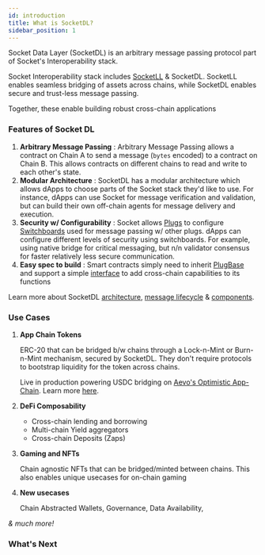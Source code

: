 ```yaml
---
id: introduction
title: What is SocketDL?
sidebar_position: 1
---
```



Socket Data Layer (SocketDL) is an arbitrary message passing protocol part of Socket's Interoperability stack.

Socket Interoperability stack includes [SocketLL](https://docs.socket.tech/socket-overview/what-is-socket) & SocketDL. SocketLL enables seamless bridging of assets across chains, while SocketDL enables secure and trust-less message passing.

Together, these enable building robust cross-chain applications

### Features of Socket DL

1. **Arbitrary Message Passing** : Arbitrary Message Passing allows a contract on Chain A to send a message (`bytes` encoded) to a contract on Chain B. This allows contracts on different chains to read and write to each other's state.
2. **Modular Architecture** : SocketDL has a modular architecture which allows dApps to choose parts of the Socket stack they'd like to use. For instance, dApps can use Socket for message verification and validation, but can build their own off-chain agents for message delivery and execution.
3. **Security w/ Configurability** : Socket allows [Plugs](./Learn/Components/Plugs.md) to configure [Switchboards](./Learn/Components/Switchboards.md) used for message passing w/ other plugs. dApps can configure different levels of security using switchboards. For example, using native bridge for critical messaging, but n/n validator consensus for faster relatively less secure communication.
4. **Easy spec to build** : Smart contracts simply need to inherit [PlugBase](https://github.com/SocketDotTech/socketDL-examples/blob/main/src/base/PlugBase.sol) and support a simple [interface](./dev-resources/Interfaces/IPlug.md) to add cross-chain capabilities to its functions

Learn more about SocketDL [architecture](./Learn/protocol-architecture.md), [message lifecycle](./Learn/lifecycle.md) & [components](./Learn/Components/_category_.json).

### Use Cases

1. **App Chain Tokens**

   ERC-20 that can be bridged b/w chains through a Lock-n-Mint or Burn-n-Mint mechanism, secured by SocketDL. They don't require protocols to bootstrap liquidity for the token across chains.

   Live in production powering USDC bridging on [Aevo's Optimistic App-Chain](https://mirror.xyz/0x6FD2bd90D50eDEe139103454116F252f6F5eC928/s602ukNdxwBkr9imWWO2MBgzpNny0O1ews_Nev75ppM). Learn more [here](https://github.com/SocketDotTech/app-chain-token).

2. **DeFi Composability**

   - Cross-chain lending and borrowing
   - Multi-chain Yield aggregators
   - Cross-chain Deposits (Zaps)

3. **Gaming and NFTs**

   Chain agnostic NFTs that can be bridged/minted between chains. This also enables unique usecases for on-chain gaming

4. **New usecases**

   Chain Abstracted Wallets, Governance, Data Availability,

_& much more!_

### What's Next

<Tab
  heading="Send & Receive Messages"
  linkUrl="./Build/contract-setup/configuring-plugs"
/>

<br />

<Tab
  heading="Learn SocketDL"
  description="Testing"
  linkUrl="./Learn/glossary"
/>

